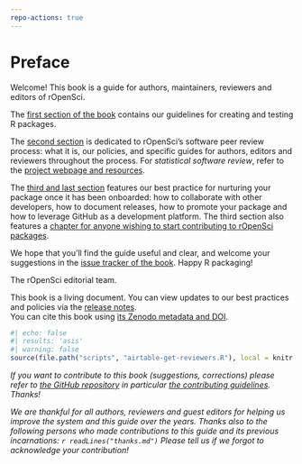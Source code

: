 ```yaml
---
repo-actions: true
---
```


# Preface {.unnumbered}

Welcome! This book is a guide for authors, maintainers, reviewers and editors of rOpenSci.

The [first section of the book](#building) contains our guidelines for creating and testing R packages. 

The [second section](#softwarereviewintro) is dedicated to rOpenSci's software peer review process: what it is, our policies, and specific guides for authors, editors and reviewers throughout the process. For _statistical software review_, refer to the [project webpage and resources](https://ropensci.org/stat-software-review/).

The [third and last section](#collaboration) features our best practice for nurturing your package once it has been onboarded: how to collaborate with other developers, how to document releases, how to promote your package and how to leverage GitHub as a development platform. The third section also features a [chapter for anyone wishing to start contributing to rOpenSci packages](#contributingguide).

We hope that you'll find the guide useful and clear, and welcome your suggestions in the [issue tracker of the book](https://github.com/ropensci/dev_guide/issues). Happy R packaging!

The rOpenSci editorial team.

This book is a living document. 
You can view updates to our best practices and policies via the [release notes](#booknews).  
You can cite this book using [its Zenodo metadata and DOI](https://doi.org/10.5281/zenodo.2553043).

```r
#| echo: false
#| results: 'asis' 
#| warning: false
source(file.path("scripts", "airtable-get-reviewers.R"), local = knitr::knit_global())
```

_If you want to contribute to this book (suggestions, corrections) please refer to [the GitHub repository](https://github.com/ropensci/dev_guide) in particular [the contributing guidelines](https://github.com/ropensci/dev_guide#contributing). Thanks!_

_We are thankful for all authors, reviewers and guest editors for helping us improve the system and this guide over the years. Thanks also to the following persons who made contributions to this guide and its previous incarnations: `r readLines("thanks.md")` Please tell us if we forgot to acknowledge your contribution!_

